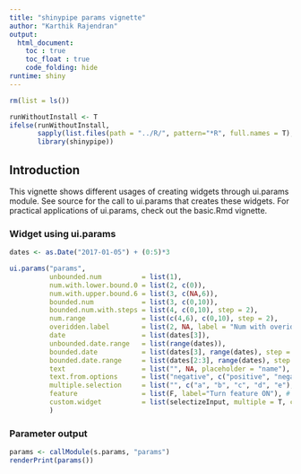 ---
title: "shinypipe params vignette"
author: "Karthik Rajendran"
output: 
  html_document:
    toc : true
    toc_float : true
    code_folding: hide
runtime: shiny
---

```{r Library, include=F}
rm(list = ls())

runWithoutInstall <- T
ifelse(runWithoutInstall,
       sapply(list.files(path = "../R/", pattern="*R", full.names = T), source),
       library(shinypipe))
```


## Introduction

This vignette shows different usages of creating widgets through ui.params module.
See source for the call to ui.params that creates these widgets.
For practical applications of ui.params, check out the basic.Rmd vignette.

### Widget using ui.params

```{r}
dates <- as.Date("2017-01-05") + (0:5)*3

ui.params("params", 
          unbounded.num          = list(1),
          num.with.lower.bound.0 = list(2, c(0)),
          num.with.upper.bound.6 = list(3, c(NA,6)),
          bounded.num            = list(3, c(0,10)),
          bounded.num.with.steps = list(4, c(0,10), step = 2),
          num.range              = list(c(4,6), c(0,10), step = 2),
          overidden.label        = list(2, NA, label = "Num with overidden label", width = '100%'),
          date                   = list(dates[3]),
          unbounded.date.range   = list(range(dates)),
          bounded.date           = list(dates[3], range(dates), step = 2),
          bounded.date.range     = list(dates[2:3], range(dates), step = 2),
          text                   = list("", NA, placeholder = "name"),
          text.from.options      = list("negative", c("positive", "negative")),
          multiple.selection     = list("", c("a", "b", "c", "d", "e"), multiple = T),
          feature                = list(F, label="Turn feature ON"), # Also illustrates overridding the label
          custom.widget          = list(selectizeInput, multiple = T, choices = c(2,3,5,7))
          )
```

### Parameter output
```{r}
params <- callModule(s.params, "params")
renderPrint(params())
```
